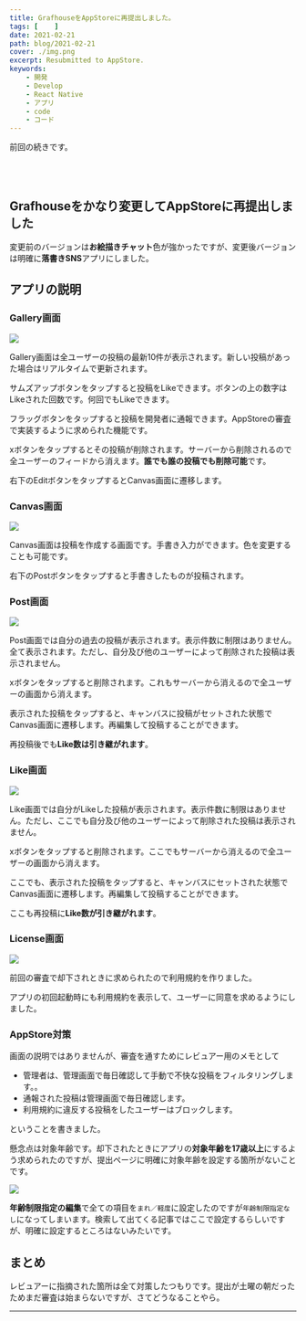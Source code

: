 ```yaml
---
title: GrafhouseをAppStoreに再提出しました。
tags: [    ]
date: 2021-02-21
path: blog/2021-02-21
cover: ./img.png
excerpt: Resubmitted to AppStore.
keywords:
    - 開発
    - Develop
    - React Native
    - アプリ
    - code
    - コード
---
```


<Link to="/blog/2021-02-19">前回</Link>の続きです。

<br/><br/>

## Grafhouseをかなり変更してAppStoreに再提出しました

変更前のバージョンは**お絵描きチャット**色が強かったですが、変更後バージョンは明確に**落書きSNS**アプリにしました。

## アプリの説明

### Gallery画面

![](./img1.png)

Gallery画面は全ユーザーの投稿の最新10件が表示されます。新しい投稿があった場合はリアルタイムで更新されます。

サムズアップボタンをタップすると投稿をLikeできます。ボタンの上の数字はLikeされた回数です。何回でもLikeできます。

フラッグボタンをタップすると投稿を開発者に通報できます。AppStoreの審査で実装するように求められた機能です。

xボタンをタップするとその投稿が削除されます。サーバーから削除されるので全ユーザーのフィードから消えます。**誰でも誰の投稿でも削除可能**です。

右下のEditボタンをタップするとCanvas画面に遷移します。

### Canvas画面

![](./img2.png)

Canvas画面は投稿を作成する画面です。手書き入力ができます。色を変更することも可能です。

右下のPostボタンをタップすると手書きしたものが投稿されます。

### Post画面

![](./img3.png)

Post画面では自分の過去の投稿が表示されます。表示件数に制限はありません。全て表示されます。ただし、自分及び他のユーザーによって削除された投稿は表示されません。

xボタンをタップすると削除されます。これもサーバーから消えるので全ユーザーの画面から消えます。

表示された投稿をタップすると、キャンバスに投稿がセットされた状態でCanvas画面に遷移します。再編集して投稿することができます。

再投稿後でも**Like数は引き継がれます**。

### Like画面

![](./img4.png)

Like画面では自分がLikeした投稿が表示されます。表示件数に制限はありません。ただし、ここでも自分及び他のユーザーによって削除された投稿は表示されません。

xボタンをタップすると削除されます。ここでもサーバーから消えるので全ユーザーの画面から消えます。

ここでも、表示された投稿をタップすると、キャンバスにセットされた状態でCanvas画面に遷移します。再編集して投稿することができます。

ここも再投稿に**Like数が引き継がれます**。

### License画面

![](./img5.png)

前回の審査で却下されときに求められたので利用規約を作りました。

アプリの初回起動時にも利用規約を表示して、ユーザーに同意を求めるようにしました。

### AppStore対策

画面の説明ではありませんが、審査を通すためにレビュアー用のメモとして

- 管理者は、管理画面で毎日確認して手動で不快な投稿をフィルタリングします。。
- 通報された投稿は管理画面で毎日確認します。
- 利用規約に違反する投稿をしたユーザーはブロックします。

ということを書きました。

懸念点は対象年齢です。却下されたときにアプリの**対象年齢を17歳以上**にするよう求められたのですが、提出ページに明確に対象年齢を設定する箇所がないことです。

![](./img6.png)

**年齢制限指定の編集**で全ての項目を`まれ／軽度`に設定したのですが`年齢制限指定なし`になってしまいます。検索して出てくる記事ではここで設定するらしいですが、明確に設定するところはないみたいです。

## まとめ

レビュアーに指摘された箇所は全て対策したつもりです。提出が土曜の朝だったためまだ審査は始まらないですが、さてどうなることやら。

---